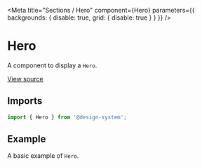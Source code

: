 
<Meta
  title="Sections / Hero"
  component={Hero}
  parameters={{ backgrounds: { disable: true, grid: { disable: true } } }}
/>

# Hero

A component to display a `Hero`.

[View source](https://github.com/actarian/design-system/tree/main/src/ui/sections/hero)

## Imports

```js
import { Hero } from '@design-system';
```

## Example

A basic example of `Hero`.

<Canvas>
  <Story name="Hero">
    <Hero></Hero>
  </Story>
</Canvas>
